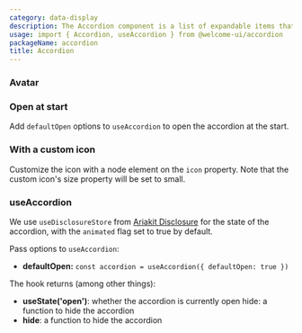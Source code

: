 ```yaml
---
category: data-display
description: The Accordion component is a list of expandable items that allow users to reveal or hide content by clicking on headers. It helps keep interfaces clean and organized by displaying information in collapsible sections.
usage: import { Accordion, useAccordion } from @welcome-ui/accordion
packageName: accordion
title: Accordion
---
```


### Avatar

<div data-playground="avatar.tsx" data-component="Accordion"></div>

### Open at start

Add `defaultOpen` options to `useAccordion` to open the accordion at the start.

<div data-playground="open-at-start.tsx" data-component="Accordion"></div>

### With a custom icon

Customize the icon with a node element on the `icon` property. Note that the custom icon's size property will be set to small.

<div data-playground="with-custom-icon.tsx" data-component="Accordion"></div>

### useAccordion

We use `useDisclosureStore` from [Ariakit Disclosure](https://ariakit.org/reference/use-disclosure-store) for the state of the accordion, with the `animated` flag set to true by default.

Pass options to `useAccordion`:

- **defaultOpen:** `const accordion = useAccordion({ defaultOpen: true })`

The hook returns (among other things):

- **useState('open')**: whether the accordion is currently open hide: a function to hide the accordion
- **hide**: a function to hide the accordion
